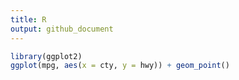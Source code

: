```yaml
---
title: R
output: github_document
---
```


```r
library(ggplot2)
ggplot(mpg, aes(x = cty, y = hwy)) + geom_point()
```

